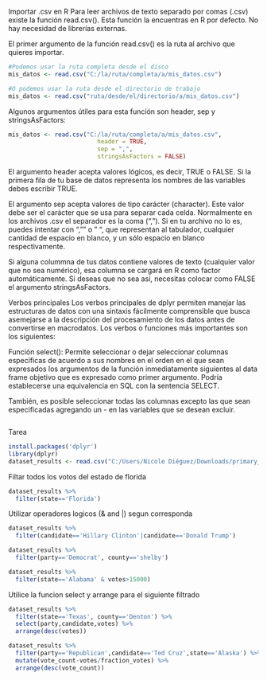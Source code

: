 Importar .csv en R
Para leer archivos de texto separado por comas (.csv) existe la función read.csv(). Esta función la encuentras en R por defecto. No hay necesidad de librerías externas.

El primer argumento de la función read.csv() es la ruta al archivo que quieres importar.
```{r}
#Podemos usar la ruta completa desde el disco
mis_datos <- read.csv("C:/la/ruta/completa/a/mis_datos.csv")

#O podemos usar la ruta desde el directorio de trabajo
mis_datos <- read.csv("ruta/desde/el/directorio/a/mis_datos.csv")
```

Algunos argumentos útiles para esta función son header, sep y stringsAsFactors:

```{r}
mis_datos <- read.csv("C:/la/ruta/completa/a/mis_datos.csv",
                         header = TRUE,
                         sep = ",",
                         stringsAsFactors = FALSE)
```

El argumento header acepta valores lógicos, es decir, TRUE o FALSE. Si la primera fila de tu base de datos representa los nombres de las variables debes escribir TRUE.

El argumento sep acepta valores de tipo carácter (character). Este valor debe ser el carácter que se usa para separar cada celda. Normalmente en los archivos .csv el separador es la coma (","). Si en tu archivo no lo es, puedes intentar con "\t", "" o " ", que representan al tabulador, cualquier cantidad de espacio en blanco, y un sólo espacio en blanco respectivamente.

Si alguna colummna de tus datos contiene valores de texto (cualquier valor que no sea numérico), esa columna se cargará en R como factor automáticamente. Si deseas que no sea así, necesitas colocar como FALSE el argumento stringsAsFactors.

Verbos principales
Los verbos principales de dplyr permiten manejar las estructuras de datos con una sintaxis fácilmente comprensible que busca asemejarse a la descripción del procesamiento de los datos antes de convertirse en macrodatos. Los verbos o funciones más importantes son los siguientes:

Función select():
Permite seleccionar o dejar seleccionar columnas específicas de acuerdo a sus nombres en el orden en el que sean expresados los argumentos de la función inmediatamente siguientes al data frame objetivo que es expresado como primer argumento. Podría establecerse una equivalencia en SQL con la sentencia SELECT.

También, es posible seleccionar todas las columnas excepto las que sean especificadas agregando un - en las variables que se desean excluir.

```{r}

```


Tarea
```{r}
install.packages('dplyr')
library(dplyr)
dataset_results <- read.csv("C:/Users/Nicole Diéguez/Downloads/primary_results.csv")

```

Filtar todos los votos del estado de florida
```{r}
dataset_results %>%
  filter(state=='Florida')
```

Utilizar operadores logicos (& and |) segun corresponda
```{r}
dataset_results %>%
  filter(candidate=='Hillary Clinton'|candidate=='Donald Trump')
```

```{r}
dataset_results %>%
  filter(party=='Democrat', county=='shelby')
```

```{r}
dataset_results %>%
  filter(state=='Alabama' & votes>15000)
```
Utilice la funcion select y arrange para el siguiente filtrado

```{r}
dataset_results %>%
  filter(state=='Texas', county=='Denton') %>%
  select(party,candidate,votes) %>%
  arrange(desc(votes))

```

```{r}
dataset_results %>%
  filter(party=='Republican',candidate=='Ted Cruz',state=='Alaska') %>%
  mutate(vote_count-votes/fraction_votes) %>%
  arrange(desc(vote_count))
```

